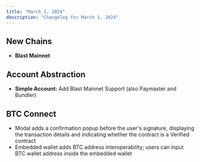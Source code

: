 ```yaml
---
title: "March 1, 2024"
description: "Changelog for March 1, 2024"
---
```


## New Chains
- **Blast Mainnet**

## Account Abstraction
- **Simple Account:** Add Blast Mainnet Support (also Paymaster and Bundler)

## BTC Connect
- Modal adds a confirmation popup before the user's signature, displaying the transaction details and indicating whether the contract is a Verified contract
- Embedded wallet adds BTC address interoperability; users can input BTC wallet address inside the embedded wallet
